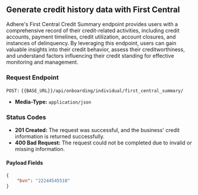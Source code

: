 ## Generate credit history data with First Central

Adhere's First Central Credit Summary endpoint provides users with a comprehensive record of their credit-related activities, including credit accounts, payment timelines, credit utilization, account closures, and instances of delinquency. By leveraging this endpoint, users can gain valuable insights into their credit behavior, assess their creditworthiness, and understand factors influencing their credit standing for effective monitoring and management.

### Request Endpoint

`POST:` `{{BASE_URL}}/api/onboarding/individual/first_central_summary/`

- **Media-Type:** `application/json`

### Status Codes
- **201 Created:** The request was successful, and the business' credit information is returned successfully.
- **400 Bad Request:** The request could not be completed due to invalid or missing information.


#### Payload Fields
``` json
{
    "bvn": "22244545518"
}
```